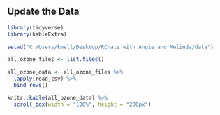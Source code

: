 
## Update the Data

```r

library(tidyverse)
library(kableExtra)

setwd("C:/Users/kmell/Desktop/RChats with Angie and Melinda/data")

all_ozone_files <- list.files()

all_ozone_data <- all_ozone_files %>%
  lapply(read_csv) %>%
  bind_rows()

knitr::kable(all_ozone_data) %>%
  scroll_box(width = "100%", height = "200px")

```
